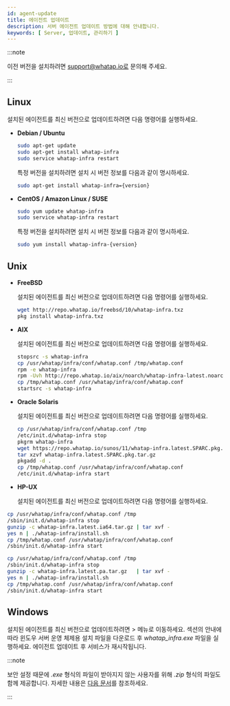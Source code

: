 ```yaml
---
id: agent-update
title: 에이전트 업데이트
description: 서버 에이전트 업데이트 방법에 대해 안내합니다.
keywords: [ Server, 업데이트, 관리하기 ]
---
```



:::note

이전 버전을 설치하려면 support@whatap.io로 문의해 주세요.

:::

## Linux

설치된 에이전트를 최신 버전으로 업데이트하려면 다음 명령어를 실행하세요.

* **Debian / Ubuntu**

  ```bash title=SH
  sudo apt-get update
  sudo apt-get install whatap-infra
  sudo service whatap-infra restart
  ```

  특정 버전을 설치하려면 설치 시 버전 정보를 다음과 같이 명시하세요.
    
  ```bash
  sudo apt-get install whatap-infra={version}
  ```

* **CentOS / Amazon Linux / SUSE**
    
  ```bash title=SH
  sudo yum update whatap-infra
  sudo service whatap-infra restart
  ```
  
  특정 버전을 설치하려면 설치 시 버전 정보를 다음과 같이 명시하세요.
  
  ```bash
  sudo yum install whatap-infra-{version}
  ```

## Unix

* **FreeBSD**

  설치된 에이전트를 최신 버전으로 업데이트하려면 다음 명령어를 실행하세요.

    ```bash title=SH
    wget http://repo.whatap.io/freebsd/10/whatap-infra.txz
    pkg install whatap-infra.txz
    ```

* **AIX** 

  설치된 에이전트를 최신 버전으로 업데이트하려면 다음 명령어를 실행하세요. 

  ```bash 
  stopsrc -s whatap-infra
  cp /usr/whatap/infra/conf/whatap.conf /tmp/whatap.conf
  rpm -e whatap-infra
  rpm -Uvh http://repo.whatap.io/aix/noarch/whatap-infra-latest.noarch.rpm
  cp /tmp/whatap.conf /usr/whatap/infra/conf/whatap.conf
  startsrc -s whatap-infra
  ```

* **Oracle Solaris** 

  설치된 에이전트를 최신 버전으로 업데이트하려면 다음 명령어를 실행하세요. 

  ```bash 
  cp /usr/whatap/infra/conf/whatap.conf /tmp
  /etc/init.d/whatap-infra stop
  pkgrm whatap-infra
  wget https://repo.whatap.io/sunos/11/whatap-infra.latest.SPARC.pkg.tar.gz
  tar xzvf whatap-infra.latest.SPARC.pkg.tar.gz
  pkgadd -d .
  cp /tmp/whatap.conf /usr/whatap/infra/conf/whatap.conf
  /etc/init.d/whatap-infra start
  ```

* **HP-UX** 

  설치된 에이전트를 최신 버전으로 업데이트하려면 다음 명령어를 실행하세요. 

<Tabs>
<TabItem value="ia64" label="IA64" default>

  ```bash title='IA64'
  cp /usr/whatap/infra/conf/whatap.conf /tmp
  /sbin/init.d/whatap-infra stop
  gunzip -c whatap-infra.latest.ia64.tar.gz | tar xvf -
  yes n | ./whatap-infra/install.sh
  cp /tmp/whatap.conf /usr/whatap/infra/conf/whatap.conf
  /sbin/init.d/whatap-infra start
  ```

</TabItem>

<TabItem value="parisc" label="PA-RISC">

  ```bash title='PA-RISC'
  cp /usr/whatap/infra/conf/whatap.conf /tmp
  /sbin/init.d/whatap-infra stop
  gunzip -c whatap-infra.latest.pa.tar.gz   | tar xvf -
  yes n | ./whatap-infra/install.sh
  cp /tmp/whatap.conf /usr/whatap/infra/conf/whatap.conf
  /sbin/init.d/whatap-infra start
  ```

</TabItem>

</Tabs>

## Windows

설치된 에이전트를 최신 버전으로 업데이트하려면 <Cmdname sid="side_management" className="uitext" /> &gt; <Cmdname sid="side_agentInstall" className="uitext" /> 메뉴로 이동하세요. <Cmdname sid="agent-setup-guide" className="uitext" /> 섹션의 <Cmdname sid="server_installAgent_win_download" className="uitext" /> 안내에 따라 윈도우 서버 운영 체제용 설치 파일을 다운로드 후 *whatap_infra.exe* 파일을 실행하세요. 에이전트 업데이트 후 서비스가 재시작됩니다.

:::note

보안 설정 때문에 *.exe* 형식의 파일이 받아지지 않는 사용자를 위해 *.zip* 형식의 파일도 함께 제공합니다. 자세한 내용은 [다음 문서](../server/server-os/server-windows)를 참조하세요.

:::